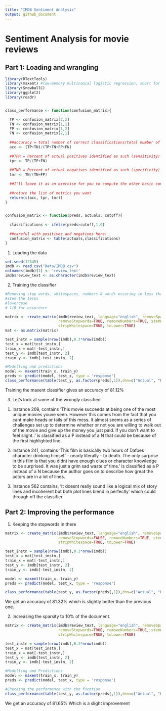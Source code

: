```yaml
---
title: "IMDB Sentiment Analysis"
output: github_document
---
```


# Sentiment Analysis for movie reviews

## Part 1: Loading and wrangling

```r
library(RTextTools)
library(maxent) #low-memory multinomial logistic regression, short for "maximum entropy"
library(SnowballC)
library(ggplot2)
library(readr)


class_performance <- function(confusion_matrix){

  TP <- confusion_matrix[2,2]
  TN <- confusion_matrix[1,1]
  FP <- confusion_matrix[1,2]
  FN <- confusion_matrix[2,1]
  
  ##accuracy = total number of correct classifications/total number of classifications
  acc <- (TP+TN)/(TP+TN+FP+FN)
  
  ##TPR = Percent of actual positives identified as such (sensitivity)
  tpr <- TP/(TP+FN)
  
  ##TNR = Percent of actual negatives identified as such (specificity)
  tnr <- TN/(TN+FP)
  
  ##I'll leave it as an exercise for you to compute the other basic confusion matrix metrics
  
  ##return the list of metrics you want
  return(c(acc, tpr, tnr))
}


confusion_matrix <- function(preds, actuals, cutoff){
  
  classifications <- ifelse(preds>cutoff,1,0)
  
  ##careful with positives and negatives here!
  confusion_matrix <- table(actuals,classifications)
}
```

1) Loading the data 

```r
set.seed(12345)
imdb <- read.csv("Data/IMDB.csv")
colnames(imdb)[1] <- 'review_text' 
imdb$review_text <- as.character(imdb$review_text)
```

2) Training the classifier

```r
#Removing stop words, whitespaces, numbers & words occuring in less than 5% of the documents
#stem the terms
#lowercase
# 1/0 for occurence

matrix <- create_matrix(imdb$review_text, language="english", removeSparseTerms = 0.95,
                        removeStopwords=TRUE, removeNumbers=TRUE, stemWords=TRUE, 
                        stripWhitespace=TRUE, toLower=TRUE)
mat <- as.matrix(matrix)

test_instn = sample(nrow(imdb),0.3*nrow(imdb))
test_x = mat[test_instn,]
train_x = mat[-test_instn,]
test_y <- imdb[test_instn, 2]
train_y <- imdb[-test_instn, 2]

#Modelling and predictions
model <- maxent(train_x, train_y)
preds <- predict(model, test_x, type = 'response')
class_performance(table(test_y, as.factor(preds[,1]),dnn=c("Actual", "Predicted")))[1] * 100

```
Training the maxent classifier gives an accuracy of 81.12%

3) Let's look at some of the wrongly classified 

1.	Instance 209, contains ‘This movie succeeds at being one of the most unique movies youve seen. However this comes from the fact that you cant make heads or tails of this mess. It almost seems as a series of challenges set up to determine whether or not you are willing to walk out of the movie and give up the money you just paid. If you don’t want to feel slight..’ is classified as a P instead of a N that could be because of the first highlighted line.

2.	Instance 241, contains ‘This film is basically two hours of Dafoes character drinking himself - nearly literally - to death. The only surprise in this film is that you didnt have enough clues or character knowledge to be surprised. It was just a grim sad waste of time.’ Is classified as a P instead of a N because the author goes on to describe how great the actors are in a lot of lines.

3.	Instance 562 contains, ‘It doesnt really sound like a logical mix of story lines and incoherent but both plot lines blend in perfectly’ which could through off the classifier.


## Part 2: Improving the performance

1) Keeping the stopwords in there

```r
matrix <- create_matrix(imdb$review_text, language="english", removeSparseTerms = 0.95,
                        removeStopwords=FALSE, removeNumbers=TRUE, stemWords=TRUE, 
                        stripWhitespace=TRUE, toLower=TRUE)

test_instn = sample(nrow(imdb),0.3*nrow(imdb))
test_x = mat[test_instn,]
train_x = mat[-test_instn,]
test_y <- imdb[test_instn, 2]
train_y <- imdb[-test_instn, 2]

model <- maxent(train_x, train_y)
preds <- predict(model, test_x, type = 'response')

class_performance(table(test_y, as.factor(preds[,1]),dnn=c("Actual", "Predicted")))[1] * 100
```

We get an accuracy of 81.32% which is slightly better than the previous one.


2) Increasing the sparsity to 10% of the document.

```r
matrix <- create_matrix(imdb$review_text, language="english", removeSparseTerms = 0.90,
                        removeStopwords=TRUE, removeNumbers=TRUE, stemWords=TRUE, 
                        stripWhitespace=TRUE, toLower=TRUE)

test_instn = sample(nrow(imdb),0.3*nrow(imdb))
test_x = mat[test_instn,]
train_x = mat[-test_instn,]
test_y <- imdb[test_instn, 2]
train_y <- imdb[-test_instn, 2]

#Modelling and Predictions
model <- maxent(train_x, train_y)
preds <- predict(model, test_x, type = 'response')

#Checking the performance with the fucntion
class_performance(table(test_y, as.factor(preds[,1]),dnn=c("Actual", "Predicted")))[1] * 100
```

We get an accuracy of 81.65% Which is a slight improvement
